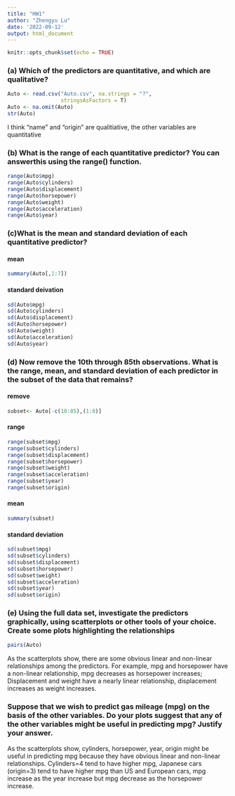 ```yaml
---
title: "HW1"
author: "Zhengyu Lu"
date: '2022-09-12'
output: html_document
---
```


```r
knitr::opts_chunk$set(echo = TRUE)
```

### (a) Which of the predictors are quantitative, and which are qualitative?

```r
Auto <- read.csv("Auto.csv", na.strings = "?",
                 stringsAsFactors = T)
Auto <- na.omit(Auto)
str(Auto)
```
I think "name" and "origin" are qualitiative, the other variables are quantitative

### (b) What is the range of each quantitative predictor? You can answerthis using the range() function.

```r
range(Auto$mpg)
range(Auto$cylinders)
range(Auto$displacement)
range(Auto$horsepower)
range(Auto$weight)
range(Auto$acceleration)
range(Auto$year)
```
### (c)What is the mean and standard deviation of each quantitative predictor?
#### mean
```r
summary(Auto[,1:7])
```
#### standard deivation
```r
sd(Auto$mpg)
sd(Auto$cylinders)
sd(Auto$displacement)
sd(Auto$horsepower)
sd(Auto$weight)
sd(Auto$acceleration)
sd(Auto$year)
```

### (d) Now remove the 10th through 85th observations. What is the range, mean, and standard deviation of each predictor in the subset of the data that remains? 
#### remove
```r
subset<- Auto[-c(10:85),(1:8)]
```
#### range
```r
range(subset$mpg)
range(subset$cylinders)
range(subset$displacement)
range(subset$horsepower)
range(subset$weight)
range(subset$acceleration)
range(subset$year)
range(subset$origin)
```
#### mean
```r
summary(subset)
```
#### standard deviation
```r
sd(subset$mpg)
sd(subset$cylinders)
sd(subset$displacement)
sd(subset$horsepower)
sd(subset$weight)
sd(subset$acceleration)
sd(subset$year)
sd(subset$origin)
```
### (e) Using the full data set, investigate the predictors graphically, using scatterplots or other tools of your choice. Create some plots highlighting the relationships
```r
pairs(Auto)
```

As the scatterplots show, there are some obvious linear and non-linear relationships among the predictors. For example, mpg and horsepower have a non-linear relationship, mpg decreases as horsepower increases; Displacement and weight have a nearly linear relationship, displacement increases as weight increases.

### Suppose that we wish to predict gas mileage (mpg) on the basis of the other variables. Do your plots suggest that any of the other variables might be useful in predicting mpg? Justify your answer.

As the scatterplots show, cylinders, horsepower, year, origin might be useful in predicting mpg because they have obvious linear and non-linear relationships. Cylinders=4 tend to have higher mpg, Japanese cars (origin=3) tend to have higher mpg than US and European cars, mpg increase as the year increase but mpg decrease as the horsepower increase.

